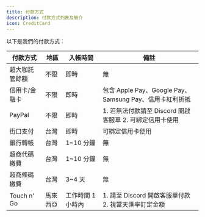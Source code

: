 ```yaml
---
title: 付款方式
description: 付款方式列表及簡介
icon: CreditCard
---
```


以下是我們的付款方式：

<table>
	<thead>
		<tr>
			<th>付款方式</th>
			<th>地區</th>
			<th>入帳時間</th>
			<th>備註</th>
		</tr>
	</thead>
	<tbody>
		<tr>
			<td>超大咖託管餘額</td>
			<td>不限</td>
			<td>即時</td>
			<td>無</td>
		</tr>
		<tr>
			<td>信用卡/金融卡</td>
			<td>不限</td>
			<td>即時</td>
			<td>
				包含 Apple Pay、Google Pay、Samsung Pay、信用卡紅利折抵
			</td>
		</tr>
		<tr>
			<td>PayPal</td>
			<td>不限</td>
			<td>即時</td>
			<td>
				1. 若無法付款請至 Discord 開啟客服單
				2. 可綁定信用卡使用
			</td>
		</tr>
		<tr>
			<td>街口支付</td>
			<td>台灣</td>
			<td>即時</td>
			<td>可綁定信用卡使用</td>
		</tr>
		<tr>
			<td>銀行轉帳</td>
			<td>台灣</td>
			<td>1~10 分鐘</td>
			<td>無</td>
		</tr>
		<tr>
			<td>超商代碼繳費</td>
			<td>台灣</td>
			<td>1~10 分鐘</td>
			<td>無</td>
		</tr>
		<tr>
			<td>超商條碼繳費</td>
			<td>台灣</td>
			<td>3~4 天</td>
			<td>無</td>
		</tr>
		<tr>
			<td>Touch n' Go</td>
			<td>馬來西亞</td>
			<td>工作時間 1 小時內</td>
			<td>
				1. 請至 Discord 開啟客服單付款
				2. 視當天匯率訂定金額
			</td>
		</tr>
    </tbody>

</table>
